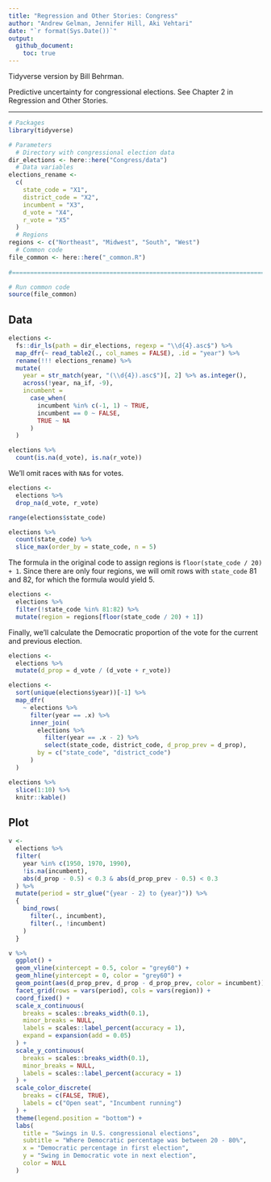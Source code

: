```yaml
---
title: "Regression and Other Stories: Congress"
author: "Andrew Gelman, Jennifer Hill, Aki Vehtari"
date: "`r format(Sys.Date())`"
output:
  github_document:
    toc: true
---
```

Tidyverse version by Bill Behrman.

Predictive uncertainty for congressional elections. See Chapter 2
in Regression and Other Stories.

-------------

```r
# Packages
library(tidyverse)

# Parameters
  # Directory with congressional election data
dir_elections <- here::here("Congress/data")
  # Data variables
elections_rename <- 
  c(
    state_code = "X1",
    district_code = "X2",
    incumbent = "X3",
    d_vote = "X4",
    r_vote = "X5"
  )
  # Regions
regions <- c("Northeast", "Midwest", "South", "West")
  # Common code
file_common <- here::here("_common.R")
  
#===============================================================================

# Run common code
source(file_common)
```

## Data

```r
elections <- 
  fs::dir_ls(path = dir_elections, regexp = "\\d{4}.asc$") %>% 
  map_dfr(~ read_table2(., col_names = FALSE), .id = "year") %>% 
  rename(!!! elections_rename) %>% 
  mutate(
    year = str_match(year, "(\\d{4}).asc$")[, 2] %>% as.integer(),
    across(!year, na_if, -9),
    incumbent =
      case_when(
        incumbent %in% c(-1, 1) ~ TRUE,
        incumbent == 0 ~ FALSE,
        TRUE ~ NA
      )
  )
```

```r
elections %>% 
  count(is.na(d_vote), is.na(r_vote))
```

We'll omit races with `NA`s for votes.

```r
elections <- 
  elections %>% 
  drop_na(d_vote, r_vote)
```

```r
range(elections$state_code)

elections %>% 
  count(state_code) %>% 
  slice_max(order_by = state_code, n = 5)
```

The formula in the original code to assign regions is `floor(state_code / 20) + 1`. Since there are only four regions, we will omit rows with `state_code` 81 and 82, for which the formula would yield 5.

```r
elections <- 
  elections %>% 
  filter(!state_code %in% 81:82) %>% 
  mutate(region = regions[floor(state_code / 20) + 1])
```

Finally, we'll calculate the Democratic proportion of the vote for the current and previous election.

```r
elections <- 
  elections %>% 
  mutate(d_prop = d_vote / (d_vote + r_vote))

elections <- 
  sort(unique(elections$year))[-1] %>% 
  map_dfr(
    ~ elections %>% 
      filter(year == .x) %>% 
      inner_join(
        elections %>% 
          filter(year == .x - 2) %>% 
          select(state_code, district_code, d_prop_prev = d_prop),
        by = c("state_code", "district_code")
      )
  )

elections %>% 
  slice(1:10) %>% 
  knitr::kable()
```

## Plot

```r
v <- 
  elections %>% 
  filter(
    year %in% c(1950, 1970, 1990),
    !is.na(incumbent),
    abs(d_prop - 0.5) < 0.3 & abs(d_prop_prev - 0.5) < 0.3
  ) %>% 
  mutate(period = str_glue("{year - 2} to {year}")) %>% 
  {
    bind_rows(
      filter(., incumbent),
      filter(., !incumbent)
    )
  }

v %>% 
  ggplot() +
  geom_vline(xintercept = 0.5, color = "grey60") +
  geom_hline(yintercept = 0, color = "grey60") +
  geom_point(aes(d_prop_prev, d_prop - d_prop_prev, color = incumbent)) +
  facet_grid(rows = vars(period), cols = vars(region)) +
  coord_fixed() +
  scale_x_continuous(
    breaks = scales::breaks_width(0.1),
    minor_breaks = NULL,
    labels = scales::label_percent(accuracy = 1),
    expand = expansion(add = 0.05)
  ) +
  scale_y_continuous(
    breaks = scales::breaks_width(0.1),
    minor_breaks = NULL,
    labels = scales::label_percent(accuracy = 1)
  ) +
  scale_color_discrete(
    breaks = c(FALSE, TRUE),
    labels = c("Open seat", "Incumbent running")
  ) +
  theme(legend.position = "bottom") +
  labs(
    title = "Swings in U.S. congressional elections",
    subtitle = "Where Democratic percentage was between 20 - 80%",
    x = "Democratic percentage in first election",
    y = "Swing in Democratic vote in next election",
    color = NULL
  )
```


